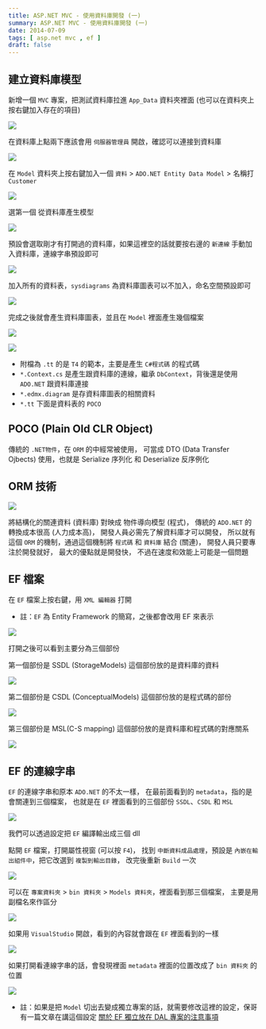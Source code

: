 ```yaml
---
title: ASP.NET MVC - 使用資料庫開發 (一)
summary: ASP.NET MVC - 使用資料庫開發 (一)
date: 2014-07-09
tags: [ asp.net mvc , ef ]
draft: false
---
```


## 建立資料庫模型

新增一個 `MVC` 專案，把測試資料庫拉進 `App_Data` 資料夾裡面 (也可以在資料夾上按右鍵加入存在的項目)

![](/static/images/2014/aspnet-mvc-db-dev-01/01.webp)

在資料庫上點兩下應該會用 `伺服器管理員` 開啟，確認可以連接到資料庫

![](/static/images/2014/aspnet-mvc-db-dev-01/02.webp)

在 `Model` 資料夾上按右鍵加入一個 `資料` > `ADO.NET Entity Data Model` > 名稱打 `Customer`

![](/static/images/2014/aspnet-mvc-db-dev-01/03.webp)

選第一個 從資料庫產生模型

![](/static/images/2014/aspnet-mvc-db-dev-01/04.webp)

預設會選取剛才有打開過的資料庫，如果這裡空的話就要按右邊的 `新連線` 手動加入資料庫，連線字串預設即可

![](/static/images/2014/aspnet-mvc-db-dev-01/05.webp)

加入所有的資料表，`sysdiagrams` 為資料庫圖表可以不加入，命名空間預設即可

![](/static/images/2014/aspnet-mvc-db-dev-01/06.webp)

完成之後就會產生資料庫圖表，並且在 `Model` 裡面產生幾個檔案

![](/static/images/2014/aspnet-mvc-db-dev-01/07.webp)

![](/static/images/2014/aspnet-mvc-db-dev-01/08.webp)

- 附檔為 `.tt` 的是 `T4` 的範本，主要是產生 `C#程式碼` 的程式碼
- `*.Context.cs` 是產生跟資料庫的連線，繼承 `DbContext`，背後還是使用 `ADO.NET` 跟資料庫連接
- `*.edmx.diagram` 是存資料庫圖表的相關資料
- `*.tt` 下面是資料表的 `POCO`

## POCO (Plain Old CLR Object)

傳統的 `.NET物件`，在 `ORM` 的中經常被使用，
可當成 DTO (Data Transfer Ojbects) 使用，也就是 Serialize 序列化 和 Deserialize 反序例化

## ORM 技術

![](/static/images/2014/aspnet-mvc-db-dev-01/09.webp)

將結構化的關連資料 (資料庫) 對映成 物件導向模型 (程式)，
傳統的 `ADO.NET` 的轉換成本很高 (人力成本高)，
開發人員必需先了解資料庫才可以開發，
所以就有這個 `ORM` 的機制，通過這個機制將 `程式碼` 和 `資料庫` 結合 (關連)，
開發人員只要專注於開發就好，
最大的優點就是開發快，
不過在速度和效能上可能是一個問題

## EF 檔案

在 `EF` 檔案上按右鍵，用 `XML 編輯器` 打開

- 註：`EF` 為 Entity Framework 的簡寫，之後都會改用 EF 來表示

![](/static/images/2014/aspnet-mvc-db-dev-01/10.webp)

打開之後可以看到主要分為三個部份

第一個部份是 SSDL (StorageModels) 這個部份放的是資料庫的資料

![](/static/images/2014/aspnet-mvc-db-dev-01/11.webp)

第二個部份是 CSDL (ConceptualModels) 這個部份放的是程式碼的部份

![](/static/images/2014/aspnet-mvc-db-dev-01/12.webp)

第三個部份是 MSL(C-S mapping) 這個部份放的是資料庫和程式碼的對應關系

![](/static/images/2014/aspnet-mvc-db-dev-01/13.webp)

## EF 的連線字串

`EF` 的連線字串和原本 `ADO.NET` 的不太一樣，
在最前面看到的 `metadata`，指的是會關連到三個檔案，
也就是在 `EF` 裡面看到的三個部份 `SSDL`、`CSDL` 和 `MSL`

![](/static/images/2014/aspnet-mvc-db-dev-01/14.webp)

我們可以透過設定把 `EF` 編譯輸出成三個 dll

點開 `EF` 檔案，打開屬性視窗 (可以按 `F4`)，
找到 `中斷資料成品處理`，預設是 `內嵌在輸出組件中`，把它改選到 `複製到輸出目錄`，
改完後重新 `Build` 一次

![](/static/images/2014/aspnet-mvc-db-dev-01/15.webp)

可以在 `專案資料夾` > `bin 資料夾` > `Models 資料夾`，裡面看到那三個檔案，
主要是用副檔名來作區分

![](/static/images/2014/aspnet-mvc-db-dev-01/16.webp)

如果用 `VisualStudio` 開啟，看到的內容就會跟在 `EF` 裡面看到的一樣

![](/static/images/2014/aspnet-mvc-db-dev-01/17.webp)

如果打開看連線字串的話，會發現裡面 `metadata` 裡面的位置改成了 `bin 資料夾` 的位置

![](/static/images/2014/aspnet-mvc-db-dev-01/18.webp)

- 註：如果是把 `Model` 切出去變成獨立專案的話，就需要修改這裡的設定，保哥有一篇文章在講這個設定 [關於 EF 獨立放在 DAL 專案的注意事項](http://blog.miniasp.com/post/2010/06/17/Entity-Framework-DAL-metadata-resource.aspx)